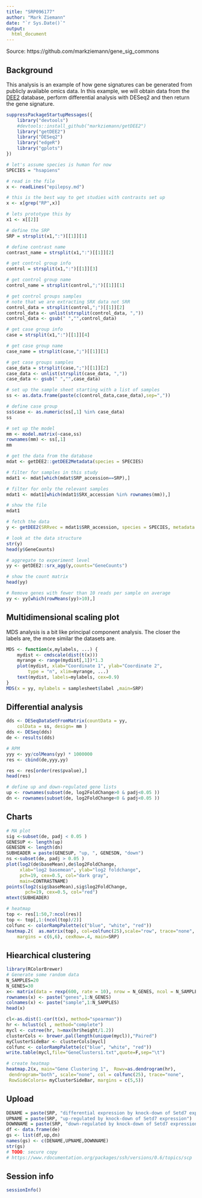 ```yaml
---
title: "SRP096177"
author: "Mark Ziemann"
date: "`r Sys.Date()`"
output:
  html_document
---
```

Source: https://github.com/markziemann/gene_sig_commons

## Background

This analysis is an example of how gene signatures can be generated from publicly available omics data.
In this example, we will obtain data from the [DEE2](http://dee2.io) database, perform differential analysis with DESeq2 and then return the gene signature. 

```r
suppressPackageStartupMessages({
    library("devtools")
    #devtools::install_github("markziemann/getDEE2")
    library("getDEE2")
    library("DESeq2")
    library("edgeR")
    library("gplots") 
})
```



```r
# let's assume species is human for now
SPECIES = "hsapiens"

# read in the file
x <- readLines("epilepsy.md")

# this is the best way to get studies with contrasts set up
x <- x[grep("RP",x)]

# lets prototype this by 
x1 <- x[[2]]

# define the SRP
SRP = strsplit(x1,":")[[1]][1]

# define contrast name
contrast_name = strsplit(x1,":")[[1]][2]

# get control group info
control = strsplit(x1,":")[[1]][3]

# get control group name
control_name = strsplit(control,";")[[1]][1]

# get control groups samples
# note that we are extracting SRX data not SRR
control_data = strsplit(control,";")[[1]][2]
control_data <- unlist(strsplit(control_data, ","))
control_data <- gsub(" ","",control_data)

# get case group info
case = strsplit(x1,":")[[1]][4]

# get case group name
case_name = strsplit(case,";")[[1]][1]

# get case groups samples
case_data = strsplit(case,";")[[1]][2]
case_data <- unlist(strsplit(case_data, ","))
case_data <- gsub(" ","",case_data)

# set up the sample sheet starting with a list of samples
ss <- as.data.frame(paste(c(control_data,case_data),sep=","))

# define case group
ss$case <- as.numeric(ss[,1] %in% case_data)
ss

# set up the model
mm <- model.matrix(~case,ss)
rownames(mm) <- ss[,1]
mm

# get the data from the database
mdat <- getDEE2::getDEE2Metadata(species = SPECIES)

# filter for samples in this study
mdat1 <- mdat[which(mdat$SRP_accession==SRP),]

# filter for only the relevant samples
mdat1 <- mdat1[which(mdat1$SRX_accession %in% rownames(mm)),]

# show the file
mdat1

# fetch the data
y <- getDEE2(SRRvec = mdat1$SRR_accession, species = SPECIES, metadata = mdat,legacy = TRUE)

# look at the data structure
str(y)
head(y$GeneCounts)

# aggregate to experiment level
yy <- getDEE2::srx_agg(y,counts="GeneCounts")

# show the count matrix
head(yy)

# Remove genes with fewer than 10 reads per sample on average
yy <- yy[which(rowMeans(yy)>10),]
```

## Multidimensional scaling plot

MDS analysis is a bit like principal component analysis. 
The closer the labels are, the more similar the datasets are.

```r


MDS <- function(x,mylabels, ...) {
    mydist <- cmdscale(dist(t(x)))
    myrange <- range(mydist[,1])*1.3
    plot(mydist, xlab="Coordinate 1", ylab="Coordinate 2", 
        type = "n", xlim=myrange, ...)
    text(mydist, labels=mylabels, cex=0.9) 
}
MDS(x = yy, mylabels = samplesheet$label ,main=SRP)

```

## Differential analysis

```r
dds <- DESeqDataSetFromMatrix(countData = yy,
    colData = ss, design= mm )
dds <- DESeq(dds)
de <- results(dds)

# RPM
yyy <- yy/colMeans(yy) * 1000000
res <- cbind(de,yyy,yy)

res <- res[order(res$pvalue),]
head(res)

# define up and down-regulated gene lists
up <- rownames(subset(de, log2FoldChange>0 & padj<0.05 ))
dn <- rownames(subset(de, log2FoldChange<0 & padj<0.05 ))
```

## Charts

```r
# MA plot
sig <-subset(de, padj < 0.05 )
GENESUP <- length(up)
GENESDN <- length(dn)
SUBHEADER = paste(GENESUP, "up, ", GENESDN, "down")
ns <-subset(de, padj > 0.05 )
plot(log2(de$baseMean),de$log2FoldChange, 
     xlab="log2 basemean", ylab="log2 foldchange",
     pch=19, cex=0.5, col="dark gray",
     main=CONTRASTNAME)
points(log2(sig$baseMean),sig$log2FoldChange,
       pch=19, cex=0.5, col="red")
mtext(SUBHEADER)

# heatmap
top <- res[1:50,7:ncol(res)]
top <- top[,1:(ncol(top)/2)]
colfunc <- colorRampPalette(c("blue", "white", "red"))
heatmap.2(  as.matrix(top), col=colfunc(25),scale="row", trace="none",
    margins = c(6,6), cexRow=.4, main=SRP)
```

## Hiearchical clustering

```r
library(RColorBrewer)
# Generate some random data
N_SAMPLES=20
N_GENES=30
x<- matrix(data = rexp(600, rate = 10), nrow = N_GENES, ncol = N_SAMPLES)
rownames(x) <- paste("genes",1:N_GENES)
colnames(x) <- paste("sample",1:N_SAMPLES)
head(x)

cl<-as.dist(1-cor(t(x), method="spearman"))
hr <- hclust(cl , method="complete")
mycl <- cutree(hr, h=max(hr$height/1.2))
clusterCols <- brewer.pal(length(unique(mycl)),"Paired")
myClusterSideBar <- clusterCols[mycl]
colfunc <- colorRampPalette(c("blue", "white", "red"))
write.table(mycl,file="GeneClusters1.txt",quote=F,sep="\t")

# create heatmap
heatmap.2(x, main="Gene Clustering 1",  Rowv=as.dendrogram(hr),
 dendrogram="both", scale="none", col = colfunc(25), trace="none", 
 RowSideColors= myClusterSideBar, margins = c(5,5))

```

##  Upload
```r
DENAME = paste(SRP, "differential expression by knock-down of Setd7 expression")
UPNAME = paste(SRP, "up-regulated by knock-down of Setd7 expression")
DOWNNAME = paste(SRP, "down-regulated by knock-down of Setd7 expression")
df <- data.frame(de)
gs <- list(df,up,dn)
names(gs) <- c(DENAME,UPNAME,DOWNNAME)
str(gs)
# TODO: secure copy
# https://www.rdocumentation.org/packages/ssh/versions/0.6/topics/scp
```

## Session info
```r
sessionInfo()
```